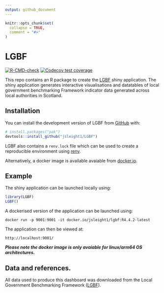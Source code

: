 ```yaml
---
output: github_document
---
```


<!-- README.md is generated from README.Rmd. Please edit that file -->

```r
knitr::opts_chunk$set(
  collapse = TRUE,
  comment = "#>"
)
```

# LGBF

<!-- badges: start -->
[![R-CMD-check](https://github.com/jsleight1/LGBF/actions/workflows/check-standard.yaml/badge.svg)](https://github.com/jsleight1/LGBF/actions/workflows/check-standard.yaml)
[![Codecov test coverage](https://codecov.io/gh/jsleight1/LGBF/branch/main/graph/badge.svg)](https://app.codecov.io/gh/jsleight1/LGBF/?branch=main)
<!-- badges: end -->


This repo contains an R package to create the [LGBF](https://jack-sleight.shinyapps.io/LGBF/) shiny application.
The shiny application generates interactive visualisations and datatables
of local government benchmarking Framework indicator data generated across
local authorities in Scotland.

## Installation

You can install the development version of LGBF from [GitHub](https://github.com/) with:

```r
# install.packages("pak")
devtools::install_github("jsleight1/LGBF")
```

LGBF also contains a `renv.lock` file which can be used to create
a reproducible environment using [renv](https://rstudio.github.io/renv/articles/renv.html).

Alternatively, a docker image is available avaiable from
[docker.io](https://hub.docker.com/r/jsleight1/lgbf).

## Example

The shiny application can be launched locally using:

```r
library(LGBF)
LGBF()
```

A dockerised version of the application can be launched using:

```
docker run -p 9001:9001 -it docker.io/jsleight1/lgbf:R4.4.2-latest
```

The application can then be viewed at:

```
http://localhost:9001/
```

***Please note the docker image is only avaiable for linux/arm64 OS
architectures.***

## Data and references.

All data used to produce this dashboard was downloaded from the
Local Government Benchmarking Framework ([LGBF](https://www.improvementservice.org.uk/benchmarking/explore-the-data)).